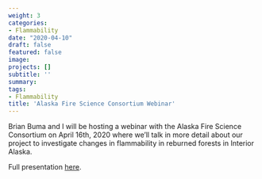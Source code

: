 ```yaml
---
weight: 3
categories:
- Flammability
date: "2020-04-10"
draft: false
featured: false
image:
projects: []
subtitle: ''
summary: 
tags:
- Flammability
title: 'Alaska Fire Science Consortium Webinar'
---
```


Brian Buma and I will be hosting a webinar with the Alaska Fire Science Consortium on April 16th, 2020 where we'll talk in more detail about our project to investigate changes in flammability in reburned forests in Interior Alaska. 

Full presentation [here](https://vimeo.com/409072072). 
